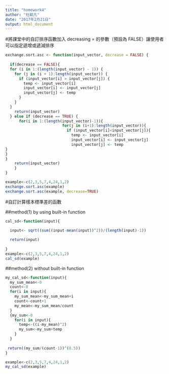```yaml
---
title: "homework4"
author: "杜毓凡"
date: "2017年2月21日"
output: html_document
---
```


#將課堂中的自訂排序函數加入 decreasing = 的參數（預設為 FALSE）讓使用者可以指定遞增或遞減排序

```r
exchange.sort.asc <- function(input_vector, decrease = FALSE) {
    
  if(decrease == FALSE){
  for (i in 1:(length(input_vector) - 1)) {
    for (j in (i + 1):length(input_vector)) {
      if (input_vector[i] > input_vector[j]) {
        temp <- input_vector[i]
        input_vector[i] <- input_vector[j]
        input_vector[j] <- temp
      }
    }
  }
    return(input_vector)
  } else if (decrease == TRUE) {
      for(i in 1:(length(input_vector)-1)){
                         for(j in (i+1):length(input_vector)){
                           if (input_vector[i]<input_vector[j]){
                             temp <- input_vector[i]
                             input_vector[i] <- input_vector[j]
                             input_vector[j] <- temp
}
}
}
    return(input_vector)
    }
}

example<-c(2,3,5,7,4,24,1,2)
exchange.sort.asc(example)
exchange.sort.asc(example, decrease=TRUE)

``` 
#自訂計算樣本標準差的函數

##method(1) by using built-in function
```r
cal_sd<-function(input){ 

  input<- sqrt((sum((input-mean(input))^2))/(length(input)-1))
  
  return(input)
  
}
example<-c(2,3,5,7,4,24,1,2)
cal_sd(example)
```
##method(2) without built-in function

```r
my_cal_sd<-function(input){
  my_sum_mean<-0
  count<-0
  for(i in input){
    my_sum_mean<-my_sum_mean+i
    count<-count+1
    my_mean<-my_sum_mean/count
  }
  {my_sum<-0
    for(i in input){
      temp<-((i-my_mean)^2)
      my_sum<-my_sum+temp
    }
  }
  
 return((my_sum/(count-1))^(0.5))
}

example<-c(2,3,5,7,4,24,1,2)
my_cal_sd(example)
```
